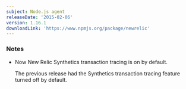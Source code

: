 ```yaml
---
subject: Node.js agent
releaseDate: '2015-02-06'
version: 1.16.1
downloadLink: 'https://www.npmjs.org/package/newrelic'
---
```


### Notes

* Now New Relic Synthetics transaction tracing is on by default.

  The previous release had the Synthetics transaction tracing feature turned off by default.
